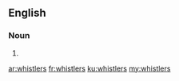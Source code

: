 ==English==

===Noun===
{{head|en|noun plural form}}

# {{plural of|whistler|lang=en}}

[[ar:whistlers]]
[[fr:whistlers]]
[[ku:whistlers]]
[[my:whistlers]]